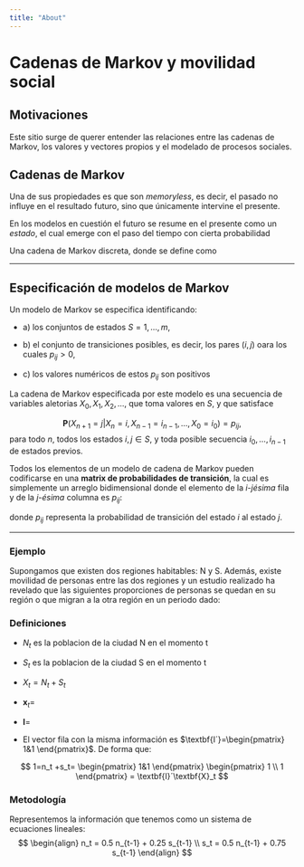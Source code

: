 ```yaml
---
title: "About"
---
```


# Cadenas de Markov y movilidad social

## Motivaciones

Este sitio surge de querer entender las relaciones entre las cadenas de Markov, los valores y vectores propios y el modelado de procesos sociales.

## Cadenas de Markov

Una de sus propiedades es que son *memoryless*, es decir, el pasado no influye en el resultado futuro, sino que únicamente intervine el presente.

En los modelos en cuestión el futuro se resume en el presente como un *estado*, el cual emerge con el paso del tiempo con cierta probabilidad

Una cadena de Markov discreta, donde se define como

$$                                                                                                                                $$

------------------------------------------------------------------------

## Especificación de modelos de Markov

Un modelo de Markov se especifica identificando:

-   a\) los conjuntos de estados $S={1, ... , m}$,

-   b\) el conjunto de transiciones posibles, es decir, los pares $(i,j)$ oara los cuales $p_{ij}>0$,

-   c\) los valores numéricos de estos $p_{ij}$ son positivos

La cadena de Markov especificada por este modelo es una secuencia de variables aletorias $X_0, X_1, X_2,...,$ que toma valores en $S$, y que satisface

$$
\textbf{P}(X_{n+1} = j | X_n = i, X_{n-1}= i_{n-1}, ... ,X_0=i_0)=p_{ij},
$$ para todo $n$, todos los estados $i,j \in S$, y toda posible secuencia $i_0, ... , i_{n-1}$ de estados previos.

Todos los elementos de un modelo de cadena de Markov pueden codificarse en una **matrix de probabilidades de transición**, la cual es simplemente un arreglo bidimensional donde el elemento de la *i-jésima* fila y de la *j-ésima* columna es $p_{ij}$:

\begin{pmatrix}
p_{11} & p_{12} & p_{13} & \cdots & p_{1n} \\
p_{21} & p_{22} & p_{23} & \cdots & p_{2n} \\
p_{31} & p_{32} & p_{33} & \cdots & p_{3n} \\
\vdots & \vdots & \vdots & \ddots & \vdots \\
p_{n1} & p_{n2} & p_{n3} & \cdots & p_{nn}
\end{pmatrix}

donde $p_{ij}$ representa la probabilidad de transición del estado $i$ al estado $j$.

------------------------------------------------------------------------

### Ejemplo

Supongamos que existen dos regiones habitables: N y S. Además, existe movilidad de personas entre las dos regiones y un estudio realizado ha revelado que las siguientes proporciones de personas se quedan en su región o que migran a la otra región en un periodo dado:

\begin{pmatrix}
0.5 & 0.25 \\
0.5 & 0.75
\end{pmatrix}

### Definiciones

-   $N_t$ es la poblacion de la ciudad N en el momento t

-   $S_t$ es la poblacion de la ciudad S en el momento t

-   $X_t = N_t + S_t$

-   $\textbf{x}_t =$

    \begin{pmatrix} n_t \\ s_t \end{pmatrix}

-   $\textbf{I} =$

    \begin{pmatrix} 1 \\ 1 \end{pmatrix}

-   El vector fila con la misma información es $\textbf{I´}=\begin{pmatrix} 1&1 \end{pmatrix}$. De forma que:

$$
1=n_t +s_t= \begin{pmatrix} 1&1 \end{pmatrix} \begin{pmatrix} 1 \\ 1 \end{pmatrix} = \textbf{I}´\textbf{X}_t
$$

### Metodología

Representemos la información que tenemos como un sistema de ecuaciones lineales: $$
\begin{align}
n_t = 0.5 n_{t-1} + 0.25 s_{t-1} \\
s_t = 0.5 n_{t-1} + 0.75 s_{t-1}
\end{align}
$$
